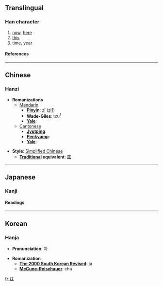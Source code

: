 {{see|茲}}

==Translingual==
===Han character===
{{Han char|rad=八|as=07|sn=9|four=|canj=廿女戈戈 (TVII)}}
# [[now]], [[here]]
# [[this]]
# [[time]], [[year]]
====References====
{{Han ref|kx=1031.381|hdz=10248.060|uh=5179|ud=20857}}
----

==Chinese==
===Hanzi===


* '''Romanizations'''
** [[Mandarin]]
*** '''[[Pinyin]]''': [[zī]] ([[zi1]])
*** '''[[Wade-Giles]]''': [[tzu1|tzu<sup>1</sup>]]
*** '''[[Yale]]''': 
**[[Cantonese]]
***'''[[Jyutping]]''':
***'''[[Penkyamp]]''': 
***'''[[Yale]]''': 

* '''Style''': [[Simplified Chinese]] 
** '''[[Traditional Chinese|Traditional]] equivalent''': [[茲]]


----
==Japanese==
===Kanji===
{{ja-kanji|grade=|rs=八07}}
====Readings====
{{ja-readings|on=[[じ]] (ji), [[し]] (shi)|kun=[[しげる]] (shigeru), [[ます]] (masu), [[むしろ]] (mushiro)}}


----
==Korean==
===Hanja===

* '''Pronunciation''': 자

* '''Romanization'''
** '''[[The 2000 South Korean Revised Romanization|The 2000 South Korean Revised]]''': ja
** '''[[McCune-Reischauer]]''': cha


[[fr:兹]]